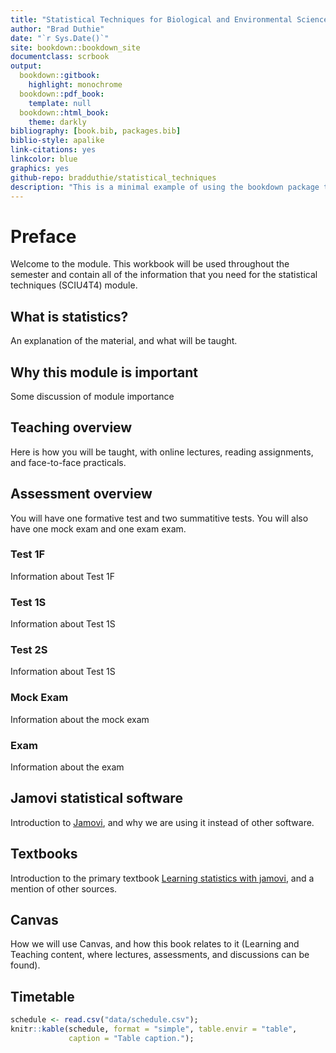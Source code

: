 ```yaml
--- 
title: "Statistical Techniques for Biological and Environmental Sciences"
author: "Brad Duthie"
date: "`r Sys.Date()`"
site: bookdown::bookdown_site
documentclass: scrbook
output: 
  bookdown::gitbook:
    highlight: monochrome
  bookdown::pdf_book:
    template: null
  bookdown::html_book:
    theme: darkly
bibliography: [book.bib, packages.bib]
biblio-style: apalike
link-citations: yes
linkcolor: blue
graphics: yes
github-repo: bradduthie/statistical_techniques
description: "This is a minimal example of using the bookdown package to write a book. The output format for this example is bookdown::gitbook."
---
```


# Preface {-}

Welcome to the module. This workbook will be used throughout the semester and contain all of the information that you need for the statistical techniques (SCIU4T4) module.

## What is statistics? {-}

An explanation of the material, and what will be taught.

## Why this module is important {-}

Some discussion of module importance

## Teaching overview {-}

Here is how you will be taught, with online lectures, reading assignments, and face-to-face practicals.

## Assessment overview {-}

You will have one formative test and two summatitive tests. You will also have one mock exam and one exam exam.

### Test 1F {-}

Information about Test 1F

### Test 1S  {-}

Information about Test 1S

### Test 2S {-}

Information about Test 1S

### Mock Exam {-}

Information about the mock exam

### Exam  {-}

Information about the exam

## Jamovi statistical software {-}

Introduction to [Jamovi](https://www.jamovi.org/), and why we are using it instead of other software.

## Textbooks {-}

Introduction to the primary textbook [Learning statistics with jamovi](https://www.learnstatswithjamovi.com/), and a mention of other sources.


## Canvas {-}

How we will use Canvas, and how this book relates to it (Learning and Teaching content, where lectures, assessments, and discussions can be found).

## Timetable {-}

```r
schedule <- read.csv("data/schedule.csv");
knitr::kable(schedule, format = "simple", table.envir = "table",
             caption = "Table caption.");
```







